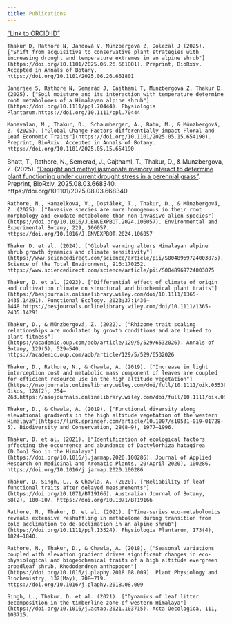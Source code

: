```yaml
---
title: Publications
---
```

["Link to ORCID ID"](https://orcid.org/0000-0002-4610-5444)


	Thakur D, Rathore N, Jandová V, Münzbergová Z, Dolezal J (2025). ["Shift from acquisitive to conservative plant strategies with increasing drought and temperature extremes in an alpine shrub"](https://doi.org/10.1101/2025.06.26.661801). Preprint, BioRxiv. Accepted in Annals of Botany. https://doi.org/10.1101/2025.06.26.661801

	Banerjee S, Rathore N, Semerád J, Cajthaml T, Münzbergová Z, Thakur D. (2025). ["Soil moisture and its interaction with temperature determine root metabolomes of a Himalayan alpine shrub"](https://doi.org/10.1111/ppl.70444). Physiologia Plantarum.https://doi.org/10.1111/ppl.70444

	Manavalan, M., Thakur, D., Schaumberger, A., Bahn, M., & Münzbergová, Z. (2025). ["Global Change Factors differentially impact Floral and Leaf Economic Traits"](https://doi.org/10.1101/2025.05.15.654190). Preprint, BioRxiv. Accepted in Annals of Botany. https://doi.org/10.1101/2025.05.15.654190

 Bhatt, T., Rathore, N., Semerad, J., Cajthaml, T., Thakur, D., & Munzbergova, Z. (2025). ["Drought and methyl jasmonate memory interact to determine plant functioning under current drought stress in a perennial grass"](https://doi.org/10.1101/2025.08.03.668340). Preprint, BioRxiv, 2025.08.03.668340. https://doi.org/10.1101/2025.08.03.668340

	Rathore, N., Hanzelková, V., Dostálek, T., Thakur, D., & Münzbergová, Z. (2025). ["Invasive species are more homogenous in their root morphology and exudate metabolome than non-invasive alien species"](https://doi.org/10.1016/J.ENVEXPBOT.2024.106057). Environmental and Experimental Botany, 229, 106057. https://doi.org/10.1016/J.ENVEXPBOT.2024.106057

	Thakur D. et al. (2024). ["Global warming alters Himalayan alpine shrub growth dynamics and climate sensitivity"](https://www.sciencedirect.com/science/article/pii/S0048969724003875). Science of the Total Environment, 916:170252.  https://www.sciencedirect.com/science/article/pii/S0048969724003875

	Thakur, D. et al. (2023). ["Differential effect of climate of origin and cultivation climate on structural and biochemical plant traits"](https://besjournals.onlinelibrary.wiley.com/doi/10.1111/1365-2435.14291). Functional Ecology. 2023;37:1436–1448.https://besjournals.onlinelibrary.wiley.com/doi/10.1111/1365-2435.14291
	
	Thakur, D., & Münzbergová, Z. (2022). ["Rhizome trait scaling relationships are modulated by growth conditions and are linked to plant fitness"](https://academic.oup.com/aob/article/129/5/529/6532026). Annals of Botany, 129(5), 529–540. https://academic.oup.com/aob/article/129/5/529/6532026
	
	Thakur, D., Rathore, N., & Chawla, A. (2019). ["Increase in light interception cost and metabolic mass component of leaves are coupled for efficient resource use in the high altitude vegetation"](https://nsojournals.onlinelibrary.wiley.com/doi/full/10.1111/oik.05538). Oikos, 128(2), 254–263.https://nsojournals.onlinelibrary.wiley.com/doi/full/10.1111/oik.05538 
	
	Thakur, D., & Chawla, A. (2019). ["Functional diversity along elevational gradients in the high altitude vegetation of the western Himalaya"](https://link.springer.com/article/10.1007/s10531-019-01728-5). Biodiversity and Conservation, 28(8–9), 1977–1996. 
	
	Thakur, D. et al. (2021). ["Identification of ecological factors affecting the occurrence and abundance of Dactylorhiza hatagirea (D.Don) Soo in the Himalaya"](https://doi.org/10.1016/j.jarmap.2020.100286). Journal of Applied Research on Medicinal and Aromatic Plants, 20(April 2020), 100286. https://doi.org/10.1016/j.jarmap.2020.100286
	
	Thakur, D. Singh, L., & Chawla, A. (2020). ["Reliability of leaf functional traits after delayed measurements"](https://doi.org/10.1071/BT19166). Australian Journal of Botany, 68(2), 100–107. https://doi.org/10.1071/BT19166
	
	Rathore, N., Thakur, D. et al. (2021). ["Time-series eco-metabolomics reveals extensive reshuffling in metabolome during transition from cold acclimation to de-acclimation in an alpine shrub"](https://doi.org/10.1111/ppl.13524). Physiologia Plantarum, 173(4), 1824–1840. 
	
	Rathore, N., Thakur, D., & Chawla, A. (2018). ["Seasonal variations coupled with elevation gradient drives significant changes in eco-physiological and biogeochemical traits of a high altitude evergreen broadleaf shrub, Rhododendron anthopogon"](https://doi.org/10.1016/j.plaphy.2018.08.009). Plant Physiology and Biochemistry, 132(May), 708–719. https://doi.org/10.1016/j.plaphy.2018.08.009
	
	Singh, L., Thakur, D. et al. (2021). ["Dynamics of leaf litter decomposition in the timberline zone of western Himalaya"](https://doi.org/10.1016/j.actao.2021.103715). Acta Oecologica, 111, 103715.


